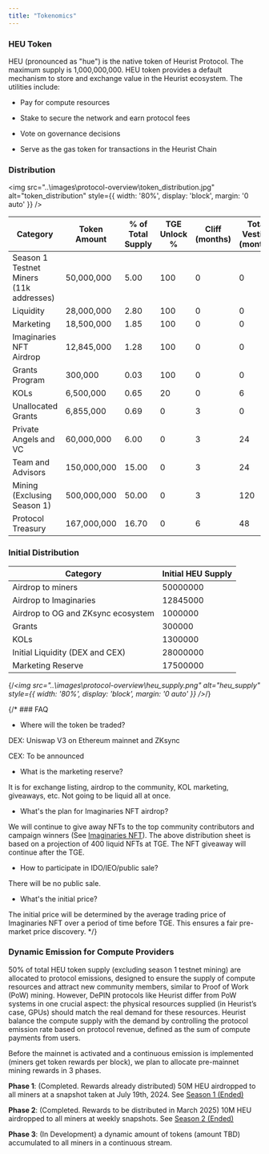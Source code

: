 ```yaml
---
title: "Tokenomics"
---
```


### HEU Token

HEU (pronounced as "hue") is the native token of Heurist Protocol. The maximum supply is 1,000,000,000. HEU token provides a default mechanism to store and exchange value in the Heurist ecosystem. The utilities include:

* Pay for compute resources

* Stake to secure the network and earn protocol fees

* Vote on governance decisions

* Serve as the gas token for transactions in the Heurist Chain

### Distribution
<img 
    src="..\images\protocol-overview\token_distribution.jpg" 
    alt="token_distribution"
    style={{ width: '80%', display: 'block', margin: '0 auto' }}
  />

| Category                                | Token Amount | % of Total Supply | TGE Unlock % | Cliff (months) | Total Vesting (months) |
| --------------------------------------- | ------------ | ----------------- | ------------ | -------------- | ---------------------- |
| Season 1 Testnet Miners (11k addresses) | 50,000,000   | 5.00              | 100          | 0              | 0                      |
| Liquidity                               | 28,000,000   | 2.80              | 100          | 0              | 0                      |
| Marketing                               | 18,500,000   | 1.85              | 100          | 0              | 0                      |
| Imaginaries NFT Airdrop                 | 12,845,000   | 1.28              | 100          | 0              | 0                      |
| Grants Program                          | 300,000      | 0.03              | 100          | 0              | 0                      |
| KOLs                                    | 6,500,000    | 0.65              | 20           | 0              | 6                      |
| Unallocated Grants                      | 6,855,000    | 0.69              | 0            | 3              | 0                      |
| Private Angels and VC                   | 60,000,000   | 6.00              | 0            | 3              | 24                     |
| Team and Advisors                       | 150,000,000  | 15.00             | 0            | 3              | 24                     |
| Mining (Exclusing Season 1)             | 500,000,000  | 50.00             | 0            | 3              | 120                    |
| Protocol Treasury                       | 167,000,000  | 16.70             | 0            | 6              | 48                     |

### Initial Distribution

| Category                          | Initial HEU Supply |
| --------------------------------- | ------------------ |
| Airdrop to miners                 | 50000000           |
| Airdrop to Imaginaries            | 12845000           |
| Airdrop to OG and ZKsync ecosystem| 1000000            |
| Grants                            | 300000             |
| KOLs                              | 1300000            |
| Initial Liquidity (DEX and CEX)   | 28000000           |
| Marketing Reserve                 | 17500000           |

{/*<img 
    src="..\images\protocol-overview\heu_supply.png" 
    alt="heu_supply"
    style={{ width: '80%', display: 'block', margin: '0 auto' }}
  />*/}

{/* ### FAQ

* Where will the token be traded?

DEX: Uniswap V3 on Ethereum mainnet and ZKsync

CEX: To be announced

* What is the marketing reserve?

It is for exchange listing, airdrop to the community, KOL marketing, giveaways, etc. Not going to be liquid all at once.

* What's the plan for Imaginaries NFT airdrop?

We will continue to give away NFTs to the top community contributors and campaign winners (See [Imaginaries NFT](/ecosystem/imaginaries-nft)). The above distribution sheet is based on a projection of 400 liquid NFTs at TGE. The NFT giveaway will continue after the TGE.

* How to participate in IDO/IEO/public sale?

There will be no public sale.

* What's the initial price?

The initial price will be determined by the average trading price of Imaginaries NFT over a period of time before TGE. This ensures a fair pre-market price discovery. */}

### Dynamic Emission for Compute Providers

50% of total HEU token supply (excluding season 1 testnet mining) are allocated to protocol emissions, designed to ensure the supply of compute resources and attract new community members, similar to Proof of Work (PoW) mining. However, DePIN protocols like Heurist differ from PoW systems in one crucial aspect: the physical resources supplied (in Heurist’s case, GPUs) should match the real demand for these resources. Heurist balance the compute supply with the demand by controlling the protocol emission rate based on protocol revenue, defined as the sum of compute payments from users.

Before the mainnet is activated and a continuous emission is implemented (miners get token rewards per block), we plan to allocate pre-mainnet mining rewards in 3 phases.

**Phase 1**: (Completed. Rewards already distributed) 50M HEU airdropped to all miners at a snapshot taken at July 19th, 2024. See [Season 1 (Ended)](/protocol-overview/mining/season-1)

**Phase 2**: (Completed. Rewards to be distributed in March 2025) 10M HEU airdropped to all miners at weekly snapshots. See [Season 2 (Ended)](/protocol-overview/mining/season-2)

**Phase 3**: (In Development) a dynamic amount of tokens (amount TBD) accumulated to all miners in a continuous stream.